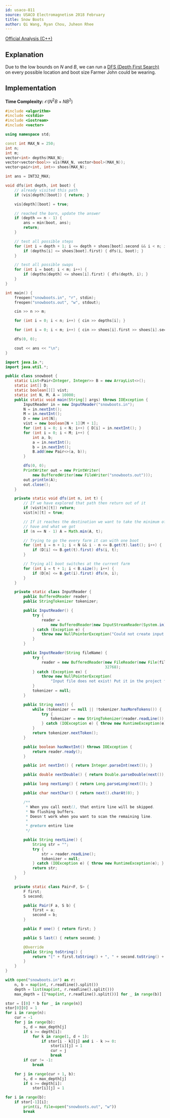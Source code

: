 ```yaml
---
id: usaco-811
source: USACO Electromagnetism 2018 February
title: Snow Boots
author: Qi Wang, Ryan Chou, Juheon Rhee
---
```


[Official Analysis (C++)](http://www.usaco.org/current/data/sol_snowboots_electromagnetism_feb18.html)

## Explanation

Due to the low bounds on $N$ and $B$, we can run a [DFS (Depth First Search)](/electromagnetism/graph-traversal) on every possible location and boot size Farmer John could be wearing.

## Implementation

**Time Complexity:** $\mathcal{O}(N^2B + NB^2)$
<LanguageSection>

<CPPSection>

```cpp
#include <algorithm>
#include <cstdio>
#include <iostream>
#include <vector>

using namespace std;

const int MAX_N = 250;
int n;
int m;
vector<int> depths(MAX_N);
vector<vector<bool>> vis(MAX_N, vector<bool>(MAX_N));
vector<pair<int, int>> shoes(MAX_N);

int ans = INT32_MAX;

void dfs(int depth, int boot) {
	// already visited this path
	if (vis[depth][boot]) { return; }

	vis[depth][boot] = true;

	// reached the barn, update the answer
	if (depth == n - 1) {
		ans = min(boot, ans);
		return;
	}

	// test all possible steps
	for (int i = depth + 1; i <= depth + shoes[boot].second && i < n; i++) {
		if (depths[i] <= shoes[boot].first) { dfs(i, boot); }
	}

	// test all possible swaps
	for (int i = boot; i < m; i++) {
		if (depths[depth] <= shoes[i].first) { dfs(depth, i); }
	}
}

int main() {
	freopen("snowboots.in", "r", stdin);
	freopen("snowboots.out", "w", stdout);

	cin >> n >> m;

	for (int i = 0; i < n; i++) { cin >> depths[i]; }

	for (int i = 0; i < m; i++) { cin >> shoes[i].first >> shoes[i].second; }

	dfs(0, 0);

	cout << ans << "\n";
}
```
</CPPSection>
<JavaSection>

```java
import java.io.*;
import java.util.*;

public class snowboot {
	static List<Pair<Integer, Integer>> B = new ArrayList<>();
	static int[] D;
	static boolean[][] vist;
	static int N, M, A = 10000;
	public static void main(String[] args) throws IOException {
		InputReader in = new InputReader("snowboots.in");
		N = in.nextInt();
		M = in.nextInt();
		D = new int[N];
		vist = new boolean[N + 1][M + 1];
		for (int i = 0; i < N; i++) { D[i] = in.nextInt(); }
		for (int i = 0; i < M; i++) {
			int a, b;
			a = in.nextInt();
			b = in.nextInt();
			B.add(new Pair<>(a, b));
		}

		dfs(0, 0);
		PrintWriter out = new PrintWriter(
		    new BufferedWriter(new FileWriter("snowboots.out")));
		out.println(A);
		out.close();
	}

	private static void dfs(int n, int t) {
		// If we have explored that path then return out of it
		if (vist[n][t]) return;
		vist[n][t] = true;

		// If it reaches the destination we want to take the minimum of what we
		// have and what we got
		if (n == N - 1) A = Math.min(A, t);

		// Trying to go the every farm it can with one boot
		for (int i = n + 1; i < N && i - n <= B.get(t).last(); i++) {
			if (D[i] <= B.get(t).first) dfs(i, t);
		}

		// Trying all boot switches at the current farm
		for (int i = t + 1; i < B.size(); i++) {
			if (D[n] <= B.get(i).first) dfs(n, i);
		}
	}

	private static class InputReader {
		public BufferedReader reader;
		public StringTokenizer tokenizer;

		public InputReader() {
			try {
				reader =
				    new BufferedReader(new InputStreamReader(System.in), 32768);
			} catch (Exception e) {
				throw new NullPointerException("Could not create input stream");
			}
		}

		public InputReader(String fileName) {
			try {
				reader = new BufferedReader(new FileReader(new File(fileName)),
				                            32768);
			} catch (Exception ex) {
				throw new NullPointerException(
				    "Input file does not exist! Put it in the project folder.");
			}
			tokenizer = null;
		}

		public String next() {
			while (tokenizer == null || !tokenizer.hasMoreTokens()) {
				try {
					tokenizer = new StringTokenizer(reader.readLine());
				} catch (IOException e) { throw new RuntimeException(e); }
			}
			return tokenizer.nextToken();
		}

		public boolean hasNextInt() throws IOException {
			return reader.ready();
		}

		public int nextInt() { return Integer.parseInt(next()); }

		public double nextDouble() { return Double.parseDouble(next()); }

		public long nextLong() { return Long.parseLong(next()); }

		public char nextChar() { return next().charAt(0); }

		/**
		 * When you call next(), that entire line will be skipped.
		 * No flushing buffers.
		 * Doesn't work when you want to scan the remaining line.
		 *
		 * @return entire line
		 */

		public String nextLine() {
			String str = "";
			try {
				str = reader.readLine();
				tokenizer = null;
			} catch (IOException e) { throw new RuntimeException(e); }
			return str;
		}
	}

	private static class Pair<F, S> {
		F first;
		S second;

		public Pair(F a, S b) {
			first = a;
			second = b;
		}

		public F one() { return first; }

		public S last() { return second; }

		@Override
		public String toString() {
			return "[" + first.toString() + ", " + second.toString() + "]";
		}
	}
}
```

</JavaSection>

<PySection>

```py
with open("snowboots.in") as r:
	n, b = map(int, r.readline().split())
	depth = list(map(int, r.readline().split()))
	max_depth = [[*map(int, r.readline().split())] for _ in range(b)]

stor = [[0] * b for _ in range(n)]
stor[0][0] = 1
for i in range(n):
	cur = -1
	for j in range(b):
		s, d = max_depth[j]
		if s >= depth[i]:
			for k in range(1, d + 1):
				if stor[i - k][j] and i - k >= 0:
					stor[i][j] = 1
					cur = j
					break
		if cur != -1:
			break

	for j in range(cur + 1, b):
		s, d = max_depth[j]
		if s >= depth[i]:
			stor[i][j] = 1

for i in range(b):
	if stor[-1][i]:
		print(i, file=open("snowboots.out", "w"))
		break
```

</PySection>

</LanguageSection>
